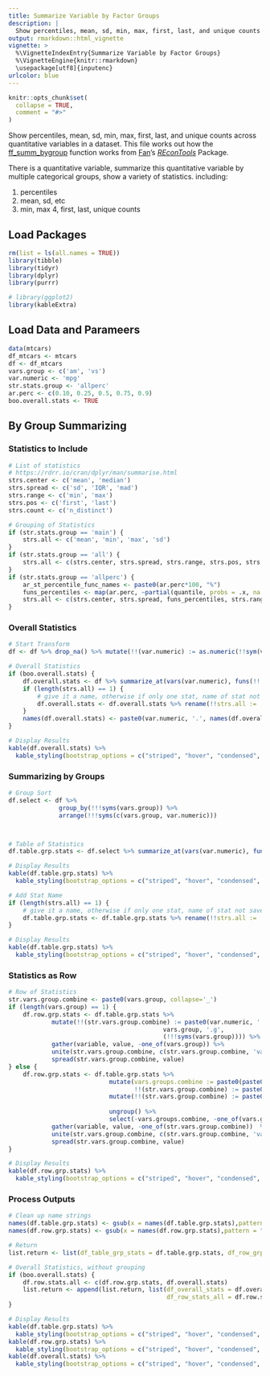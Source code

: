 ```yaml
---
title: Summarize Variable by Factor Groups
description: |
  Show percentiles, mean, sd, min, max, first, last, and unique counts across quantitative variables in a dataset.
output: rmarkdown::html_vignette
vignette: >
  %\VignetteIndexEntry{Summarize Variable by Factor Groups}
  %\VignetteEngine{knitr::rmarkdown}
  \usepackage[utf8]{inputenc}
urlcolor: blue
---
```


```r
knitr::opts_chunk$set(
  collapse = TRUE,
  comment = "#>"
)
```

Show percentiles, mean, sd, min, max, first, last, and unique counts across quantitative variables in a dataset. This file works out how the [ff_summ_bygroup](https://fanwangecon.github.io/REconTools/reference/ff_summ_bygroup.html) function works from [Fan](https://fanwangecon.github.io/)'s *[REconTools](https://fanwangecon.github.io/REconTools/)* Package.

There is a quantitative variable, summarize this quantitative variable by multiple categorical groups, show a variety of statistics. including:

1. percentiles
2. mean, sd, etc
3. min, max
4, first, last, unique counts

## Load Packages

```r
rm(list = ls(all.names = TRUE))
library(tibble)
library(tidyr)
library(dplyr)
library(purrr)

# library(ggplot2)
library(kableExtra)
```

## Load Data and Parameers

```r
data(mtcars)
df_mtcars <- mtcars
df <- df_mtcars
vars.group <- c('am', 'vs')
var.numeric <- 'mpg'
str.stats.group <- 'allperc'
ar.perc <- c(0.10, 0.25, 0.5, 0.75, 0.9)
boo.overall.stats <- TRUE
```

## By Group Summarizing

### Statistics to Include
```r
# List of statistics
# https://rdrr.io/cran/dplyr/man/summarise.html
strs.center <- c('mean', 'median')
strs.spread <- c('sd', 'IQR', 'mad')
strs.range <- c('min', 'max')
strs.pos <- c('first', 'last')
strs.count <- c('n_distinct')

# Grouping of Statistics
if (str.stats.group == 'main') {
    strs.all <- c('mean', 'min', 'max', 'sd')
}
if (str.stats.group == 'all') {
    strs.all <- c(strs.center, strs.spread, strs.range, strs.pos, strs.count)
}
if (str.stats.group == 'allperc') {
    ar_st_percentile_func_names <- paste0(ar.perc*100, "%")
    funs_percentiles <- map(ar.perc, ~partial(quantile, probs = .x, na.rm = TRUE)) %>% set_names(nm = ar_st_percentile_func_names)
    strs.all <- c(strs.center, strs.spread, funs_percentiles, strs.range, strs.pos, strs.count)
}
```


### Overall Statistics

```r

# Start Transform
df <- df %>% drop_na() %>% mutate(!!(var.numeric) := as.numeric(!!sym(var.numeric)))

# Overall Statistics
if (boo.overall.stats) {
    df.overall.stats <- df %>% summarize_at(vars(var.numeric), funs(!!!strs.all))
    if (length(strs.all) == 1) {
        # give it a name, otherwise if only one stat, name of stat not saved
        df.overall.stats <- df.overall.stats %>% rename(!!strs.all := !!sym(var.numeric))
    }
    names(df.overall.stats) <- paste0(var.numeric, '.', names(df.overall.stats))
}

# Display Results
kable(df.overall.stats) %>%
  kable_styling(bootstrap_options = c("striped", "hover", "condensed", "responsive"))
```


### Summarizing by Groups

```r

# Group Sort
df.select <- df %>%
              group_by(!!!syms(vars.group)) %>%
              arrange(!!!syms(c(vars.group, var.numeric)))



# Table of Statistics
df.table.grp.stats <- df.select %>% summarize_at(vars(var.numeric), funs(!!!strs.all))

# Display Results
kable(df.table.grp.stats) %>%
  kable_styling(bootstrap_options = c("striped", "hover", "condensed", "responsive"))

# Add Stat Name
if (length(strs.all) == 1) {
    # give it a name, otherwise if only one stat, name of stat not saved
    df.table.grp.stats <- df.table.grp.stats %>% rename(!!strs.all := !!sym(var.numeric))
}

# Display Results
kable(df.table.grp.stats) %>%
  kable_styling(bootstrap_options = c("striped", "hover", "condensed", "responsive"))
```

### Statistics as Row

```r

# Row of Statistics
str.vars.group.combine <- paste0(vars.group, collapse='_')
if (length(vars.group) == 1) {
    df.row.grp.stats <- df.table.grp.stats %>%
            mutate(!!(str.vars.group.combine) := paste0(var.numeric, '.',
                                           vars.group, '.g',
                                           (!!!syms(vars.group)))) %>%
            gather(variable, value, -one_of(vars.group)) %>%
            unite(str.vars.group.combine, c(str.vars.group.combine, 'variable')) %>%
            spread(str.vars.group.combine, value)
} else {
    df.row.grp.stats <- df.table.grp.stats %>%
                            mutate(vars.groups.combine := paste0(paste0(vars.group, collapse='.')),
                                   !!(str.vars.group.combine) := paste0(interaction(!!!(syms(vars.group))))) %>%
                            mutate(!!(str.vars.group.combine) := paste0(var.numeric, '.', vars.groups.combine, '.',
                                                                       (!!sym(str.vars.group.combine)))) %>%
                            ungroup() %>%
                            select(-vars.groups.combine, -one_of(vars.group)) %>%
            gather(variable, value, -one_of(str.vars.group.combine))  %>%
            unite(str.vars.group.combine, c(str.vars.group.combine, 'variable')) %>%
            spread(str.vars.group.combine, value)
}

# Display Results
kable(df.row.grp.stats) %>%
  kable_styling(bootstrap_options = c("striped", "hover", "condensed", "responsive"))
```

### Process Outputs

```r

# Clean up name strings
names(df.table.grp.stats) <- gsub(x = names(df.table.grp.stats),pattern = "_", replacement = "\\.")
names(df.row.grp.stats) <- gsub(x = names(df.row.grp.stats),pattern = "_", replacement = "\\.")

# Return
list.return <- list(df_table_grp_stats = df.table.grp.stats, df_row_grp_stats = df.row.grp.stats)

# Overall Statistics, without grouping
if (boo.overall.stats) {
    df.row.stats.all <- c(df.row.grp.stats, df.overall.stats)
    list.return <- append(list.return, list(df_overall_stats = df.overall.stats,
                                            df_row_stats_all = df.row.stats.all))
}

# Display Results
kable(df.table.grp.stats) %>%
  kable_styling(bootstrap_options = c("striped", "hover", "condensed", "responsive"))
kable(df.row.grp.stats) %>%
  kable_styling(bootstrap_options = c("striped", "hover", "condensed", "responsive"))
kable(df.overall.stats) %>%
  kable_styling(bootstrap_options = c("striped", "hover", "condensed", "responsive"))
```
